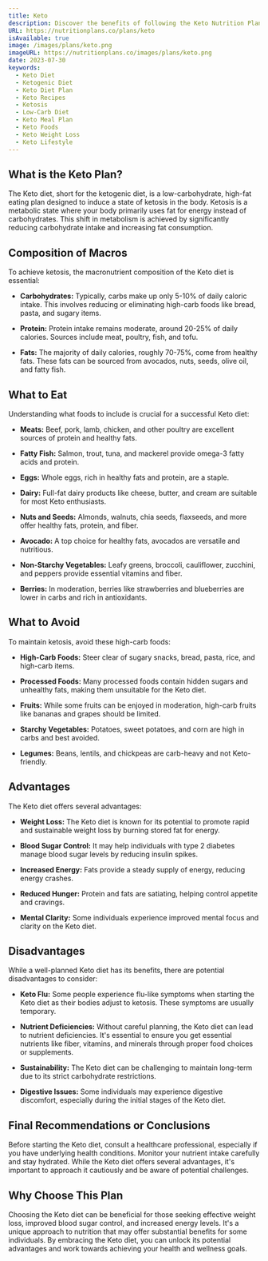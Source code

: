 ```yaml
---
title: Keto
description: Discover the benefits of following the Keto Nutrition Plan!
URL: https://nutritionplans.co/plans/keto
isAvailable: true
image: /images/plans/keto.png
imageURL: https://nutritionplans.co/images/plans/keto.png
date: 2023-07-30
keywords:
  - Keto Diet
  - Ketogenic Diet
  - Keto Diet Plan
  - Keto Recipes
  - Ketosis
  - Low-Carb Diet
  - Keto Meal Plan
  - Keto Foods
  - Keto Weight Loss
  - Keto Lifestyle
---
```


## What is the **Keto** Plan?

The Keto diet, short for the ketogenic diet, is a low-carbohydrate, high-fat eating plan designed to induce a state of ketosis in the body. Ketosis is a metabolic state where your body primarily uses fat for energy instead of carbohydrates. This shift in metabolism is achieved by significantly reducing carbohydrate intake and increasing fat consumption.

## Composition of Macros

To achieve ketosis, the macronutrient composition of the Keto diet is essential:

- **Carbohydrates:** Typically, carbs make up only 5-10% of daily caloric intake. This involves reducing or eliminating high-carb foods like bread, pasta, and sugary items.

- **Protein:** Protein intake remains moderate, around 20-25% of daily calories. Sources include meat, poultry, fish, and tofu.

- **Fats:** The majority of daily calories, roughly 70-75%, come from healthy fats. These fats can be sourced from avocados, nuts, seeds, olive oil, and fatty fish.

## What to Eat

Understanding what foods to include is crucial for a successful Keto diet:

- **Meats:** Beef, pork, lamb, chicken, and other poultry are excellent sources of protein and healthy fats.

- **Fatty Fish:** Salmon, trout, tuna, and mackerel provide omega-3 fatty acids and protein.

- **Eggs:** Whole eggs, rich in healthy fats and protein, are a staple.

- **Dairy:** Full-fat dairy products like cheese, butter, and cream are suitable for most Keto enthusiasts.

- **Nuts and Seeds:** Almonds, walnuts, chia seeds, flaxseeds, and more offer healthy fats, protein, and fiber.

- **Avocado:** A top choice for healthy fats, avocados are versatile and nutritious.

- **Non-Starchy Vegetables:** Leafy greens, broccoli, cauliflower, zucchini, and peppers provide essential vitamins and fiber.

- **Berries:** In moderation, berries like strawberries and blueberries are lower in carbs and rich in antioxidants.

## What to Avoid

To maintain ketosis, avoid these high-carb foods:

- **High-Carb Foods:** Steer clear of sugary snacks, bread, pasta, rice, and high-carb items.

- **Processed Foods:** Many processed foods contain hidden sugars and unhealthy fats, making them unsuitable for the Keto diet.

- **Fruits:** While some fruits can be enjoyed in moderation, high-carb fruits like bananas and grapes should be limited.

- **Starchy Vegetables:** Potatoes, sweet potatoes, and corn are high in carbs and best avoided.

- **Legumes:** Beans, lentils, and chickpeas are carb-heavy and not Keto-friendly.

## Advantages

The Keto diet offers several advantages:

- **Weight Loss:** The Keto diet is known for its potential to promote rapid and sustainable weight loss by burning stored fat for energy.

- **Blood Sugar Control:** It may help individuals with type 2 diabetes manage blood sugar levels by reducing insulin spikes.

- **Increased Energy:** Fats provide a steady supply of energy, reducing energy crashes.

- **Reduced Hunger:** Protein and fats are satiating, helping control appetite and cravings.

- **Mental Clarity:** Some individuals experience improved mental focus and clarity on the Keto diet.

## Disadvantages

While a well-planned Keto diet has its benefits, there are potential disadvantages to consider:

- **Keto Flu:** Some people experience flu-like symptoms when starting the Keto diet as their bodies adjust to ketosis. These symptoms are usually temporary.

- **Nutrient Deficiencies:** Without careful planning, the Keto diet can lead to nutrient deficiencies. It's essential to ensure you get essential nutrients like fiber, vitamins, and minerals through proper food choices or supplements.

- **Sustainability:** The Keto diet can be challenging to maintain long-term due to its strict carbohydrate restrictions.

- **Digestive Issues:** Some individuals may experience digestive discomfort, especially during the initial stages of the Keto diet.

## Final Recommendations or Conclusions

Before starting the Keto diet, consult a healthcare professional, especially if you have underlying health conditions. Monitor your nutrient intake carefully and stay hydrated. While the Keto diet offers several advantages, it's important to approach it cautiously and be aware of potential challenges.

## Why Choose This Plan

Choosing the Keto diet can be beneficial for those seeking effective weight loss, improved blood sugar control, and increased energy levels. It's a unique approach to nutrition that may offer substantial benefits for some individuals. By embracing the Keto diet, you can unlock its potential advantages and work towards achieving your health and wellness goals.
